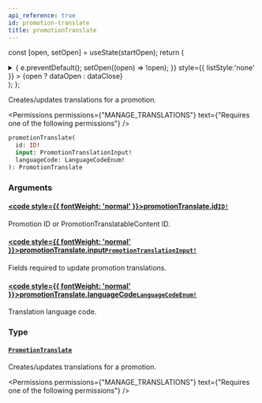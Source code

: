 ```yaml
---
api_reference: true
id: promotion-translate
title: promotionTranslate
---
```






const [open, setOpen] = useState(startOpen);
return (
<details {...(open ? { open: true } : {})} className="details" style={{ border:'none', boxShadow:'none', background:'var(--ifm-background-color)' }}>
<summary
onClick={(e) => {
e.preventDefault();
setOpen((open) => !open);
}}
style={{ listStyle:'none' }} >
{open ? dataOpen : dataClose}
</summary>
{open && children}
</details>
);
};

Creates/updates translations for a promotion.


<Permissions permissions={"MANAGE_TRANSLATIONS"} text={"Requires one of the following permissions"} />


```graphql
promotionTranslate(
  id: ID!
  input: PromotionTranslationInput!
  languageCode: LanguageCodeEnum!
): PromotionTranslate
```

### Arguments

#### [<code style={{ fontWeight: 'normal' }}>promotionTranslate.<b>id</b></code>](#)<Bullet />[`ID!`](../../../api-reference/miscellaneous/scalars/id.mdx) <Badge class="badge badge--secondary" text="non-null"/> <Badge class="badge badge--secondary" text="scalar"/> <Badge class="badge badge--secondary" text="miscellaneous"/>

Promotion ID or PromotionTranslatableContent ID.

#### [<code style={{ fontWeight: 'normal' }}>promotionTranslate.<b>input</b></code>](#)<Bullet />[`PromotionTranslationInput!`](../../../api-reference/miscellaneous/inputs/promotion-translation-input.mdx) <Badge class="badge badge--secondary" text="non-null"/> <Badge class="badge badge--secondary" text="input"/> <Badge class="badge badge--secondary" text="miscellaneous"/>

Fields required to update promotion translations.

#### [<code style={{ fontWeight: 'normal' }}>promotionTranslate.<b>languageCode</b></code>](#)<Bullet />[`LanguageCodeEnum!`](../../../api-reference/miscellaneous/enums/language-code-enum.mdx) <Badge class="badge badge--secondary" text="non-null"/> <Badge class="badge badge--secondary" text="enum"/> <Badge class="badge badge--secondary" text="miscellaneous"/>

Translation language code.

### Type

#### [`PromotionTranslate`](../../../api-reference/discounts/objects/promotion-translate.mdx) <Badge class="badge badge--secondary" text="object"/> <Badge class="badge badge--secondary" text="discounts"/>

Creates/updates translations for a promotion.


<Permissions permissions={"MANAGE_TRANSLATIONS"} text={"Requires one of the following permissions"} />



